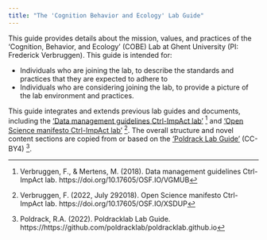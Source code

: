 ```yaml
---
title: "The 'Cognition Behavior and Ecology' Lab Guide"
---
```


This guide provides details about the mission, values, and practices of the 'Cognition, Behavior, and Ecology' (COBE) Lab at Ghent University (PI: Frederick Verbruggen). This guide is intended for:

-   Individuals who are joining the lab, to describe the standards and practices that they are expected to adhere to
-   Individuals who are considering joining the lab, to provide a picture of the lab environment and practices.

This guide integrates and extends previous lab guides and documents, including the ['Data management guidelines Ctrl-ImpAct lab'](https://doi.org/10.17605/OSF.IO/VGMUB) [^1] and ['Open Science manifesto Ctrl-ImpAct lab'](https://doi.org/10.17605/OSF.IO/XSDUP) [^2]. The overall structure and novel content sections are copied from or based on the ['Poldrack Lab Guide'](https://poldracklab.github.io/) (CC-BY4) [^3].

[^1]: Verbruggen, F., & Mertens, M. (2018). Data management guidelines Ctrl-ImpAct lab. https://doi.org/10.17605/OSF.IO/VGMUB

[^2]: Verbruggen, F. (2022, July 292018). Open Science manifesto Ctrl-ImpAct lab. https://doi.org/10.17605/OSF.IO/XSDUP

[^3]: Poldrack, R.A. (2022). Poldracklab Lab Guide. https://https://github.com/poldracklab/poldracklab.github.io
